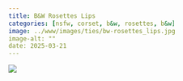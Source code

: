 ```yaml
---
title: B&W Rosettes Lips
categories: [nsfw, corset, b&w, rosettes, b&w]
image: ../www/images/ties/bw-rosettes_lips.jpg
image-alt: ""
date: 2025-03-21
---
```



![](../www/images/ties/bw-rosettes_lips.jpg)

